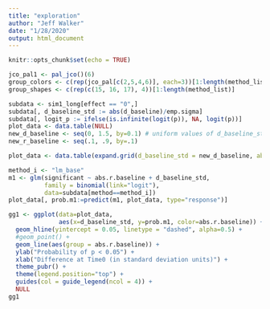 ```yaml
---
title: "exploration"
author: "Jeff Walker"
date: "1/28/2020"
output: html_document
---
```


```r
knitr::opts_chunk$set(echo = TRUE)
```


```r
jco_pal1 <- pal_jco()(6)
group_colors <- c(rep(jco_pal[c(2,5,4,6)], each=3))[1:length(method_list)]
group_shapes <- c(rep(c(15, 16, 17), 4))[1:length(method_list)]

subdata <- sim1_long[effect == "0",]
subdata[, d_baseline_std := abs(d_baseline)/emp.sigma]
subdata[, logit_p := ifelse(is.infinite(logit(p)), NA, logit(p))]
plot_data <- data.table(NULL)
new_d_baseline <- seq(0, 1.5, by=0.1) # uniform values of d_baseline_std for prediction
new_r_baseline <- seq(.1, .9, by=.1)

plot_data <- data.table(expand.grid(d_baseline_std = new_d_baseline, abs.r.baseline = new_r_baseline))

method_i <- "lm_base"
m1 <- glm(significant ~ abs.r.baseline + d_baseline_std, 
          family = binomial(link="logit"), 
          data=subdata[method==method_i])
plot_data[, prob.m1:=predict(m1, plot_data, type="response")]

gg1 <- ggplot(data=plot_data,
              aes(x=d_baseline_std, y=prob.m1, color=abs.r.baseline)) +
  geom_hline(yintercept = 0.05, linetype = "dashed", alpha=0.5) +
  #geom_point() +
  geom_line(aes(group = abs.r.baseline)) +
  ylab("Probability of p < 0.05") +
  xlab("Difference at Time0 (in standard deviation units)") +
  theme_pubr() +
  theme(legend.position="top") +
  guides(col = guide_legend(ncol = 4)) +
  NULL
gg1

```

